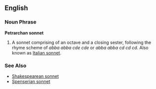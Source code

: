 ==English==

===Noun Phrase===
'''Petrarchan sonnet'''

#A sonnet comprising of an octave and a closing sester, following the rhyme scheme of ''abba abba cde cde'' or ''abba abba cd cd cd''. Also known as [[Italian sonnet]].

===See Also===
*[[Shakespearean sonnet]]
*[[Spenserian sonnet]]